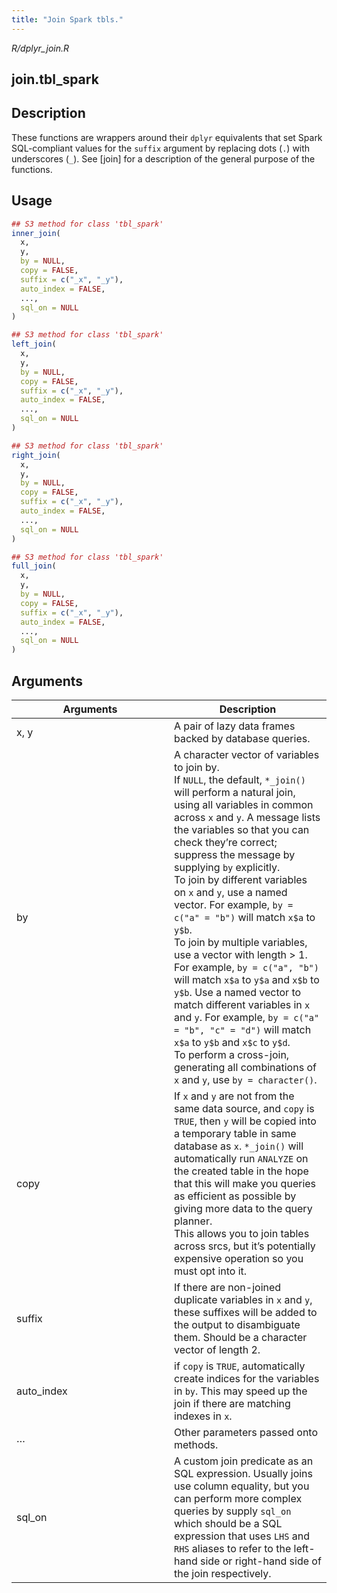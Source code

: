 ```yaml
---
title: "Join Spark tbls."
---
```


*R/dplyr_join.R*

## join.tbl_spark

## Description
These functions are wrappers around their `dplyr` equivalents that set Spark SQL-compliant values for the `suffix` argument by replacing dots (`.`) with underscores (`_`). See [join] for a description of the general purpose of the functions. 


## Usage
```r
## S3 method for class 'tbl_spark'
inner_join( 
  x, 
  y, 
  by = NULL, 
  copy = FALSE, 
  suffix = c("_x", "_y"), 
  auto_index = FALSE, 
  ..., 
  sql_on = NULL 
) 

## S3 method for class 'tbl_spark'
left_join( 
  x, 
  y, 
  by = NULL, 
  copy = FALSE, 
  suffix = c("_x", "_y"), 
  auto_index = FALSE, 
  ..., 
  sql_on = NULL 
) 

## S3 method for class 'tbl_spark'
right_join( 
  x, 
  y, 
  by = NULL, 
  copy = FALSE, 
  suffix = c("_x", "_y"), 
  auto_index = FALSE, 
  ..., 
  sql_on = NULL 
) 

## S3 method for class 'tbl_spark'
full_join( 
  x, 
  y, 
  by = NULL, 
  copy = FALSE, 
  suffix = c("_x", "_y"), 
  auto_index = FALSE, 
  ..., 
  sql_on = NULL 
) 
```

## Arguments
|Arguments|Description|
|---|---|
| x, y | A pair of lazy data frames backed by database queries. |
| by | A character vector of variables to join by. <br>If `NULL`, the default, `*_join()` will perform a natural join, using all variables in common across `x` and `y`. A message lists the variables so that you can check they're correct; suppress the message by supplying `by` explicitly. <br>To join by different variables on `x` and `y`, use a named vector. For example, `by = c("a" = "b")` will match `x$a` to `y$b`. <br>To join by multiple variables, use a vector with length > 1. For example, `by = c("a", "b")` will match `x$a` to `y$a` and `x$b` to `y$b`. Use a named vector to match different variables in `x` and `y`. For example, `by = c("a" = "b", "c" = "d")` will match `x$a` to `y$b` and `x$c` to `y$d`. <br>To perform a cross-join, generating all combinations of `x` and `y`, use `by = character()`. |
| copy | If `x` and `y` are not from the same data source, and `copy` is `TRUE`, then `y` will be copied into a temporary table in same database as `x`. `*_join()` will automatically run `ANALYZE` on the created table in the hope that this will make you queries as efficient as possible by giving more data to the query planner. <br>This allows you to join tables across srcs, but it's potentially expensive operation so you must opt into it. |
| suffix | If there are non-joined duplicate variables in `x` and `y`, these suffixes will be added to the output to disambiguate them. Should be a character vector of length 2. |
| auto_index | if `copy` is `TRUE`, automatically create indices for the variables in `by`. This may speed up the join if there are matching indexes in `x`. |
| ... | Other parameters passed onto methods. |
| sql_on | A custom join predicate as an SQL expression. Usually joins use column equality, but you can perform more complex queries by supply `sql_on` which should be a SQL expression that uses `LHS` and `RHS` aliases to refer to the left-hand side or right-hand side of the join respectively. |







